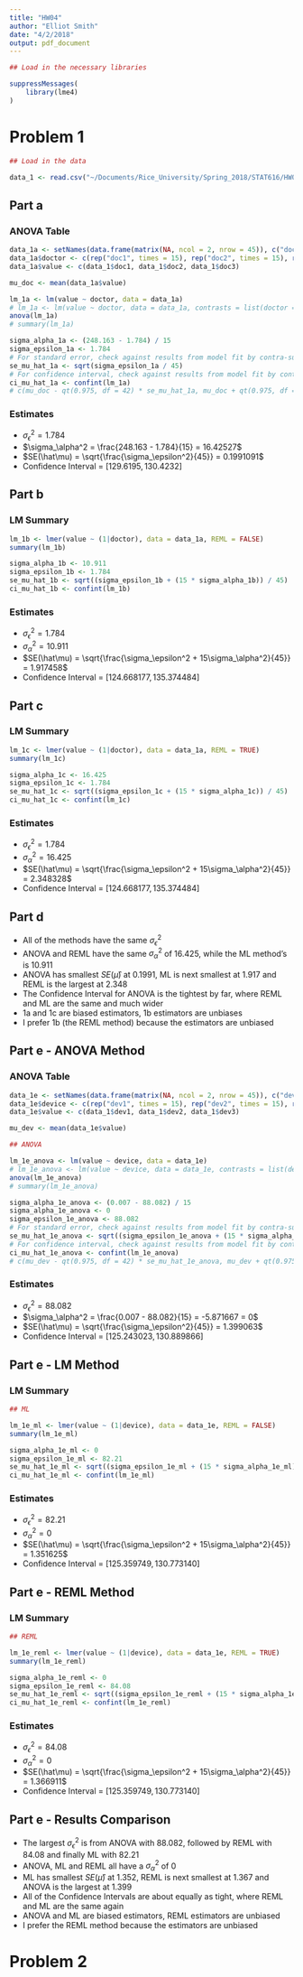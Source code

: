 ```yaml
---
title: "HW04"
author: "Elliot Smith"
date: "4/2/2018"
output: pdf_document
---
```


```r

## Load in the necessary libraries

suppressMessages(
    library(lme4)
)

```

# Problem 1

```r

## Load in the data

data_1 <- read.csv("~/Documents/Rice_University/Spring_2018/STAT616/HW04/blood.csv")

```

## Part a

### ANOVA Table

```r

data_1a <- setNames(data.frame(matrix(NA, ncol = 2, nrow = 45)), c("doctor", "value"))
data_1a$doctor <- c(rep("doc1", times = 15), rep("doc2", times = 15), rep("doc3", times = 15))
data_1a$value <- c(data_1$doc1, data_1$doc2, data_1$doc3)

mu_doc <- mean(data_1a$value)

lm_1a <- lm(value ~ doctor, data = data_1a)
# lm_1a <- lm(value ~ doctor, data = data_1a, contrasts = list(doctor = contr.sum))
anova(lm_1a)
# summary(lm_1a)

sigma_alpha_1a <- (248.163 - 1.784) / 15
sigma_epsilon_1a <- 1.784
# For standard error, check against results from model fit by contra-sum
se_mu_hat_1a <- sqrt(sigma_epsilon_1a / 45)
# For confidence interval, check against results from model fit by contra-sum
ci_mu_hat_1a <- confint(lm_1a)
# c(mu_doc - qt(0.975, df = 42) * se_mu_hat_1a, mu_doc + qt(0.975, df = 42) * se_mu_hat_1a)

```

### Estimates

* $\sigma_\epsilon^2 = 1.784$
* $\sigma_\alpha^2 = \frac{248.163 - 1.784}{15} = 16.42527$
* $SE(\hat\mu) = \sqrt{\frac{\sigma_\epsilon^2}{45}} = 0.1991091$
* Confidence Interval = $[129.6195, 130.4232]$

## Part b

### LM Summary

```r

lm_1b <- lmer(value ~ (1|doctor), data = data_1a, REML = FALSE)
summary(lm_1b)

sigma_alpha_1b <- 10.911
sigma_epsilon_1b <- 1.784
se_mu_hat_1b <- sqrt((sigma_epsilon_1b + (15 * sigma_alpha_1b)) / 45)
ci_mu_hat_1b <- confint(lm_1b)

```

### Estimates

* $\sigma_\epsilon^2 = 1.784$
* $\sigma_\alpha^2 = 10.911$
* $SE(\hat\mu) = \sqrt{\frac{\sigma_\epsilon^2 + 15\sigma_\alpha^2}{45}} = 1.917458$
* Confidence Interval = $[124.668177, 135.374484]$

## Part c

### LM Summary

```r

lm_1c <- lmer(value ~ (1|doctor), data = data_1a, REML = TRUE)
summary(lm_1c)

sigma_alpha_1c <- 16.425
sigma_epsilon_1c <- 1.784
se_mu_hat_1c <- sqrt((sigma_epsilon_1c + (15 * sigma_alpha_1c)) / 45)
ci_mu_hat_1c <- confint(lm_1c)

```

### Estimates

* $\sigma_\epsilon^2 = 1.784$
* $\sigma_\alpha^2 = 16.425$
* $SE(\hat\mu) = \sqrt{\frac{\sigma_\epsilon^2 + 15\sigma_\alpha^2}{45}} = 2.348328$
* Confidence Interval = $[124.668177, 135.374484]$

## Part d

* All of the methods have the same $\sigma_\epsilon^2$
* ANOVA and REML have the same $\sigma_\alpha^2$ of 16.425, while the ML method's is 10.911
* ANOVA has smallest $SE(\hat\mu)$ at 0.1991, ML is next smallest at 1.917 and REML is the largest at 2.348
* The Confidence Interval for ANOVA is the tightest by far, where REML and ML are the same and much wider
* 1a and 1c are biased estimators, 1b estimators are unbiases
* I prefer 1b (the REML method) because the estimators are unbiased

## Part e - ANOVA Method

### ANOVA Table

```r

data_1e <- setNames(data.frame(matrix(NA, ncol = 2, nrow = 45)), c("device", "value"))
data_1e$device <- c(rep("dev1", times = 15), rep("dev2", times = 15), rep("dev3", times = 15))
data_1e$value <- c(data_1$dev1, data_1$dev2, data_1$dev3)

mu_dev <- mean(data_1e$value)

## ANOVA

lm_1e_anova <- lm(value ~ device, data = data_1e)
# lm_1e_anova <- lm(value ~ device, data = data_1e, contrasts = list(device = contr.sum))
anova(lm_1e_anova)
# summary(lm_1e_anova)

sigma_alpha_1e_anova <- (0.007 - 88.082) / 15
sigma_alpha_1e_anova <- 0
sigma_epsilon_1e_anova <- 88.082
# For standard error, check against results from model fit by contra-sum
se_mu_hat_1e_anova <- sqrt((sigma_epsilon_1e_anova + (15 * sigma_alpha_1e_anova)) / 45)
# For confidence interval, check against results from model fit by contra-sum
ci_mu_hat_1e_anova <- confint(lm_1e_anova)
# c(mu_dev - qt(0.975, df = 42) * se_mu_hat_1e_anova, mu_dev + qt(0.975, df = 42) * se_mu_hat_1e_anova)

```

### Estimates

* $\sigma_\epsilon^2 = 88.082$
* $\sigma_\alpha^2 = \frac{0.007 - 88.082}{15} = -5.871667 = 0$
* $SE(\hat\mu) = \sqrt{\frac{\sigma_\epsilon^2}{45}} = 1.399063$
* Confidence Interval = $[125.243023, 130.889866]$

## Part e - LM Method

### LM Summary

```r

## ML

lm_1e_ml <- lmer(value ~ (1|device), data = data_1e, REML = FALSE)
summary(lm_1e_ml)

sigma_alpha_1e_ml <- 0
sigma_epsilon_1e_ml <- 82.21
se_mu_hat_1e_ml <- sqrt((sigma_epsilon_1e_ml + (15 * sigma_alpha_1e_ml)) / 45)
ci_mu_hat_1e_ml <- confint(lm_1e_ml)

```

### Estimates

* $\sigma_\epsilon^2 = 82.21$
* $\sigma_\alpha^2 = 0$
* $SE(\hat\mu) = \sqrt{\frac{\sigma_\epsilon^2 + 15\sigma_\alpha^2}{45}} = 1.351625$
* Confidence Interval = $[125.359749, 130.773140]$

## Part e - REML Method

### LM Summary

```r

## REML

lm_1e_reml <- lmer(value ~ (1|device), data = data_1e, REML = TRUE)
summary(lm_1e_reml)

sigma_alpha_1e_reml <- 0
sigma_epsilon_1e_reml <- 84.08
se_mu_hat_1e_reml <- sqrt((sigma_epsilon_1e_reml + (15 * sigma_alpha_1e_reml)) / 45)
ci_mu_hat_1e_reml <- confint(lm_1e_reml)

```

### Estimates

* $\sigma_\epsilon^2 = 84.08$
* $\sigma_\alpha^2 = 0$
* $SE(\hat\mu) = \sqrt{\frac{\sigma_\epsilon^2 + 15\sigma_\alpha^2}{45}} = 1.366911$
* Confidence Interval = $[125.359749, 130.773140]$

## Part e - Results Comparison

* The largest $\sigma_\epsilon^2$ is from ANOVA with 88.082, followed by REML with 84.08 and finally ML with 82.21
* ANOVA, ML and REML all have a $\sigma_\alpha^2$ of 0
* ML has smallest $SE(\hat\mu)$ at 1.352, REML is next smallest at 1.367 and ANOVA is the largest at 1.399
* All of the Confidence Intervals are about equally as tight, where REML and ML are the same again
* ANOVA and ML are biased estimators, REML estimators are unbiased
* I prefer the REML method because the estimators are unbiased

# Problem 2








